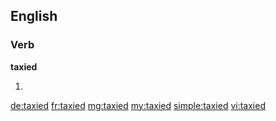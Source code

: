 ==English==

===Verb===
'''taxied'''

# {{past of|taxi}}

[[de:taxied]]
[[fr:taxied]]
[[mg:taxied]]
[[my:taxied]]
[[simple:taxied]]
[[vi:taxied]]